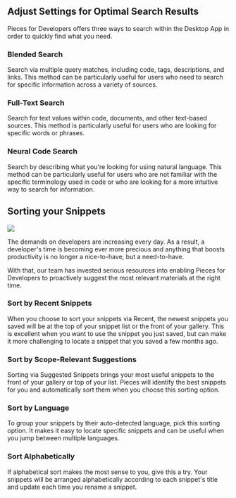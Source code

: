 
## Adjust Settings for Optimal Search Results
Pieces for Developers offers three ways to search within the Desktop App in order to quickly find what you need.

### Blended Search
Search via multiple query matches, including code, tags, descriptions, and links. This method can be particularly useful for users who need to search for specific information across a variety of sources.

### Full-Text Search
Search for text values within code, documents, and other text-based sources. This method is particularly useful for users who are looking for specific words or phrases.

### Neural Code Search
Search by describing what you're looking for using natural language. This method can be particularly useful for users who are not familiar with the specific terminology used in code or who are looking for a more intuitive way to search for information.

## Sorting your Snippets

<Image src="https://storage.googleapis.com/pieces_static_resources/pfd_wiki/SORT.gif" />

The demands on developers are increasing every day. As a result, a developer's time is becoming ever more precious and anything that boosts productivity is no longer a nice-to-have, but a need-to-have.

With that, our team has invested serious resources into enabling Pieces for Developers to proactively suggest the most relevant materials at the right time.

### Sort by Recent Snippets
When you choose to sort your snippets via Recent, the newest snippets you saved will be at the top of your snippet list or the front of your gallery. This is excellent when you want to use the snippet you just saved, but can make it more challenging to locate a snippet that you saved a few months ago.

### Sort by Scope-Relevant Suggestions
Sorting via Suggested Snippets brings your most useful snippets to the front of your gallery or top of your list. Pieces will identify the best snippets for you and automatically sort them when you choose this sorting option.

### Sort by Language
To group your snippets by their auto-detected language, pick this sorting option. It makes it easy to locate specific snippets and can be useful when you jump between multiple languages.

### Sort Alphabetically
If alphabetical sort makes the most sense to you, give this a try. Your snippets will be arranged alphabetically according to each snippet's title and update each time you rename a snippet.
